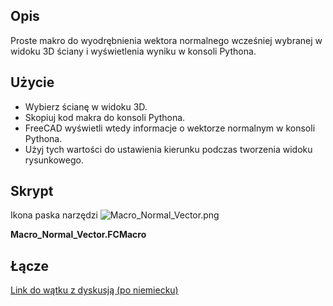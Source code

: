 <languages/>

{{Macro/pl
|Name=Normal Vector Macro
|Icon=Macro_Normal_Vector.png
|Description=Uzyskaj wektor normalny wcześniej wskazanej ściany
|Author=ulrich1a
|Version=1.0
|Date=2016-09-26
|FCVersion=Wszystkie
|Download=[https://wiki.freecad.org/images/8/8b/Macro_Normal_Vector.png Ikona paska narzędzi]
}}

<span id="Description"></span>
==Opis==

Proste makro do wyodrębnienia wektora normalnego wcześniej wybranej w widoku 3D ściany i wyświetlenia wyniku w konsoli Pythona.

<span id="Usage"></span>
==Użycie==

* Wybierz ścianę w widoku 3D.
* Skopiuj kod makra do konsoli Pythona.
* FreeCAD wyświetli wtedy informacje o wektorze normalnym w konsoli Pythona.
* Użyj tych wartości do ustawienia kierunku podczas tworzenia widoku rysunkowego.

<span id="Script"></span>
==Skrypt==

Ikona paska narzędzi
[[Image:Macro_Normal_Vector.png]]

'''Macro_Normal_Vector.FCMacro'''

{{MacroCode|code=
Gui.Selection.getSelectionEx()[0].SubObjects[0].Faces[0].normalAt(0,0)
}}

<span id="Link"></span>
==Łącze==

[https://forum.freecad.org/viewtopic.php?f=13&t=10959 Link do wątku z dyskusją (po niemiecku)]